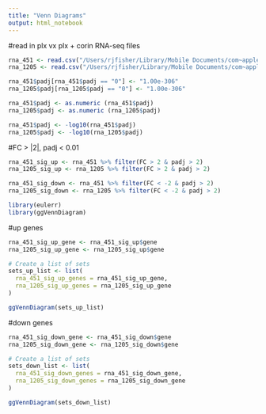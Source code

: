 ```yaml
---
title: "Venn Diagrams"
output: html_notebook
---
```


#read in plx vx plx + corin RNA-seq files
```r
rna_451 <- read.csv("/Users/rjfisher/Library/Mobile Documents/com~apple~CloudDocs/BUSM/Alani Lab/DATA/Muzhou_RNAseq_Data_Analysis/RNAseq/plx_plxcorin_451.csv")
rna_1205 <- read.csv("/Users/rjfisher/Library/Mobile Documents/com~apple~CloudDocs/BUSM/Alani Lab/DATA/Muzhou_RNAseq_Data_Analysis/RNAseq/plx_plxcorin_1205.csv")
```

```r
rna_451$padj[rna_451$padj == "0"] <- "1.00e-306"
rna_1205$padj[rna_1205$padj == "0"] <- "1.00e-306"

rna_451$padj <- as.numeric (rna_451$padj)
rna_1205$padj <- as.numeric (rna_1205$padj)

rna_451$padj <- -log10(rna_451$padj)
rna_1205$padj <- -log10(rna_1205$padj)
```

#FC > |2|, padj < 0.01
```r
rna_451_sig_up <- rna_451 %>% filter(FC > 2 & padj > 2)
rna_1205_sig_up <- rna_1205 %>% filter(FC > 2 & padj > 2)

rna_451_sig_down <- rna_451 %>% filter(FC < -2 & padj > 2)
rna_1205_sig_down <- rna_1205 %>% filter(FC < -2 & padj > 2)
```

```r
library(eulerr)
library(ggVennDiagram)
```

#up genes
```r
rna_451_sig_up_gene <- rna_451_sig_up$gene
rna_1205_sig_up_gene <- rna_1205_sig_up$gene

# Create a list of sets
sets_up_list <- list(
  rna_451_sig_up_genes = rna_451_sig_up_gene,
  rna_1205_sig_up_genes = rna_1205_sig_up_gene
)

ggVennDiagram(sets_up_list)
```

#down genes
```r
rna_451_sig_down_gene <- rna_451_sig_down$gene
rna_1205_sig_down_gene <- rna_1205_sig_down$gene

# Create a list of sets
sets_down_list <- list(
  rna_451_sig_down_genes = rna_451_sig_down_gene,
  rna_1205_sig_down_genes = rna_1205_sig_down_gene
)

ggVennDiagram(sets_down_list)
```
